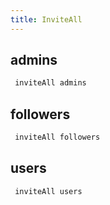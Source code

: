 ```yaml
---
title: InviteAll
---
```


## admins

```js filename="Terminal" copy
 inviteAll admins
```


## followers

```js filename="Terminal" copy
 inviteAll followers
```


## users

```js filename="Terminal" copy
 inviteAll users
```


